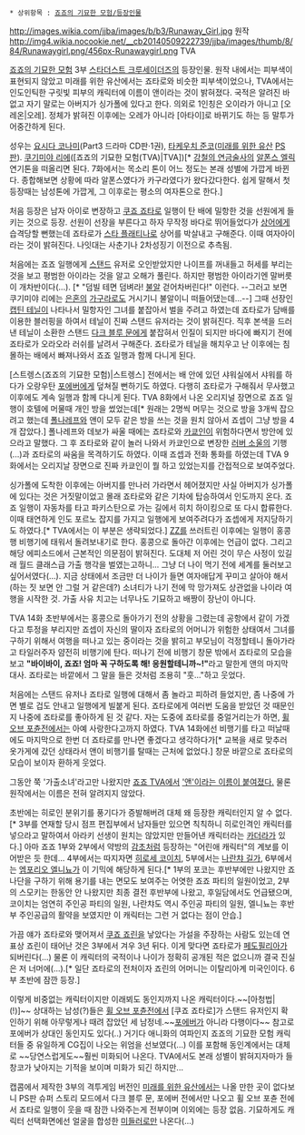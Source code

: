  * 상위항목 : [[죠죠의 기묘한 모험/등장인물]]

http://images.wikia.com/jjba/images/b/b3/Runaway_Girl.jpg
원작
http://img4.wikia.nocookie.net/__cb20140509222739/jjba/images/thumb/8/84/Runawaygirl.png/456px-Runawaygirl.png
TVA

[[죠죠의 기묘한 모험]] 3부 [[스타더스트 크루세이더즈]]의 등장인물. 원작 내에서는 피부색이 표현되지 않았고 미래를 위한 유산에서는 죠타로와 비슷한 피부색이었으나, TVA에서는 인도인틱한 구릿빛 피부의 캐릭터에 이름이 앤이라는 것이 밝혀졌다. 국적은 알려진 바 없고 자기 말로는 아버지가 싱가폴에 있다고 한다. 의외로 1인칭은 오이라가 아니고 [오레온|오레]. 정체가 밝혀진 이후에는 오레가 아니라 [아타이]로 바뀌기도 하는 등 말투가 어중간하게 된다.

성우는 [[요시다 코나미]](Part3 드라마 CD판·1권), [[타케우치 준코]]([[미래를 위한 유산]] [[플레이 스테이션|PS]]판). [[쿠기미야 리에]]([죠죠의 기묘한 모험(TVA)|TVA])[* [[강철의 연금술사]]의 [[알폰스 엘릭]] 연기톤을 떠올리면 된다. 7화에서는 목소리 톤이 어느 정도는 본래 성별에 가깝게 바뀐다. 종합해보면 상황에 따라 알폰스였다가 카구라였다가 왔다갔다한다. 쉽게 말해서 첫등장때는 남성톤에 가깝게, 그 이후로는 평소의 여자톤으로 한다.]

처음 등장은 남자 아이로 변장하고 [[쿠죠 죠타로]] 일행이 탄 배에 밀항한 것을 선원에게 들키는 것으로 등장. 선원이 선장을 부른다고 하자 무작정 바다로 뛰어들었다가 [[상어]]에게 습격당할 뻔했는데 죠타로가 [[스타 플래티나]]로 상어를 박살내고 구해준다. 이때 여자아이라는 것이 밝혀진다. 나잇대는 사춘기나 2차성징기 이전으로 추측됨.

처음에는 죠죠 일행에게 [[스탠드]] 유저로 오인받았지만 나이프를 꺼내들고 허세를 부리는 것을 보고 평범한 아이라는 것을 알고 오해가 풀린다. 하지만 평범한 아이라기엔 말버릇이 개차반이다(...). [* "덤빌 테면 덤벼라! [[불알]] 걷어차버린다!" 이런다. --그러고 보면 쿠기미야 리에는 [[은혼]]의 [[가구라]]로도 거시기니 불알이니 떠들어댔는데...--] 그때 선장인 [[캡틴 테닐]]이 나타나서 밀항자인 그녀를 붙잡아서 벌을 주려고 하였는데 죠타로가 담배를 이용한 블러핑을 하여서 테닐이 진짜 스탠드 유저라는 것이 밝혀진다. 직후 본색을 드러낸 테닐이 소환한 스탠드 [[다크 블루 문]]에게 붙잡혀서 인질이 되지만 바다에 빠지기 전에 죠타로가 오라오라 러쉬를 날려서 구해준다. 죠타로가 테닐을 해치우고 난 이후에는 침몰하는 배에서 빠져나와서 죠죠 일행과 함께 다니게 된다.

[스트렝스(죠죠의 기묘한 모험)|스트렝스] 전에서는 배 안에 있던 샤워실에서 샤워를 하다가 오랑우탄 [[포에버]]에게 덮쳐질 뻔하기도 하였다. 다행히 죠타로가 구해줘서 무사했고 이후에도 계속 일행과 함께 다니게 된다. TVA 8화에서 나온 오리지널 장면으로 죠죠 일행이 호텔에 머물때 개인 방을 썼었는데[* 원래는 2명씩 머무는 것으로 방을 3개씩 잡으려고 했는데 [[폴나레프]]와 앤이 모두 같은 방을 쓰는 것을 원치 않아서 죠셉이 그냥 방을 4개 잡았다.] 폴나레프와 데보가 싸울 때에는 죠타로와 [[카쿄인 노리아키|카쿄인]]이 위험하다면서 방안에 있으라고 말했다. 그 후 죠타로와 같이 놀러 나와서 카쿄인으로 변장한 [[러버 소울]]의 기행(...)과 죠타로의 싸움을 목격하기도 하였다. 이때 죠셉과 전화 통화를 하였는데 TVA 9화에서는 오리지날 장면으로 진짜 카쿄인이 뭘 하고 있었는지를 간접적으로 보여주었다.

싱가폴에 도착한 이후에는 아버지를 만나러 가라면서 헤어졌지만 사실 아버지가 싱가폴에 있다는 것은 거짓말이었고 몰래 죠타로와 같은 기차에 탑승하여서 인도까지 온다. 죠죠 일행이 자동차를 타고 파키스탄으로 가는 길에서 히치 하이킹으로 또 다시 합류한다. 이때 태연하게 인도 포르노 잡지를 가지고 일행에게 보여주려다가 죠셉에게 저지당하기도 하였다.[* TVA에서는 이 부분은 생략되었다.] [[ZZ]]를 쓰러트린 이후에는 일행이 홍콩행 비행기에 태워서 돌려보내기로 한다. 홍콩으로 돌아간 이후에는 언급이 없다.
그리고 해당 에피소드에서 근본적인 의문점이 밝혀진다. 도대체 저 어린 것이 무슨 사정이 있길래 월드 클래스급 가출 행각을 벌였는고하니... 그냥 더 나이 먹기 전에 세계를 둘러보고 싶어서였다(...). 지금 상태에서 조금만 더 나이가 들면 여자애답게 꾸미고 살아야 해서(하는 짓 보면 안 그럴 거 같은데?) 소녀티가 나기 전에 막 망가져도 상관없을 나이라 여행을 시작한 것. 가출 사유 치고는 너무나도 기묘하고 배짱이 장난이 아니다.

TVA 14화 초반부에서는 홍콩으로 돌아가기 전의 상황을 그렸는데 공항에서 같이 가겠다고 투정을 부리지만 죠셉이 자신의 딸이자 죠타로의 어머니가 위험한 상태여서 그녀를 구하기 위해서 여행을 떠나고 있는 중이라는 것을 밝히고 부모님이 걱정할테니 돌아가라고 타일러주자 얌전히 비행기에 탄다. 떠나기 전에 비행기 창문 밖에서 죠타로의 모습을 보고 '''"바이바이, 죠죠! 엄마 꼭 구하도록 해! 응원할테니까~!"'''라고 말한게 앤의 마지막 대사. 죠타로는 바깥에서 그 말을 들은 것처럼 조용히 "훗..."하고 웃었다.

처음에는 스탠드 유저나 죠타로 일행에 대해서 좀 놀라고 피하려 들었지만, 좀 나중에 가면 별로 겁도 안내고 일행에게 빌붙게 된다. 죠타로에게 여러번 도움을 받았던 것 때문인지 나중에 죠타로를 좋아하게 된 것 같다. 자는 도중에 죠타로를 중얼거리는가 하면, [[휠 오브 포츈(죠죠의 기묘한 모험)|휠 오브 포츈]]전에서는 아예 사랑한다고까지 하였다. TVA 14화에선 비행기를 타고 떠날때에도 마지막으로 한번 더 죠타로를 만나면 좋겠다고 생각하다가[* 교복을 새로 맞추러 옷가게에 갔던 상태라서 앤이 비행기를 탈때는 근처에 없었다.] 창문 바깥으로 죠타로의 모습이 보이자 환하게 웃었다.

그동안 쭉 '가출소녀'라고만 나왔지만 [[죠죠 TVA]]에서 [https://twitter.com/anime_jojo/status/464795820496142337 '앤'이라는 이름이 붙여졌다.] 물론 원작에서는 이름은 전혀 알려지지 않았다.

초반에는 히로인 분위기를 풍기다가 증발해버려 대체 왜 등장한 캐릭터인지 알 수 없다.[* 3부를 연재할 당시 점프 편집부에서 남자들만 있으면 칙칙하니 히로인격인 캐릭터를 넣으라고 말하여서 아라키 선생이 원치는 않았지만 만들어낸 캐릭터라는 [[카더라]]가 있다.] 아마 죠죠 1부와 2부에서 약방의 [[감초]]처럼 등장하는 "어린애 캐릭터"의 계보를 이어받은 듯 한데... 4부에서는 따지자면 [[히로세 코이치]], 5부에서는 [[나란챠 길가]], 6부에서는 [[엠포리오 엘니뇨]]가 이 기믹에 해당하게 된다.[* 1부의 포코는 후반부에만 나왔지만 죠나단을 구하기 위해 용기를 내는 면모도 보여주는 어엿한 죠죠 파티의 일원이었고, 2부의 스모키는 한동안 안 나왔지만 최종 결전 후반부에 나왔고, 후일담에서도 언급됐으며, 코이치는 엄연히 주인공 파티의 일원, 나란챠도 역시 주인공 파티의 일원, 엘니뇨는 후반부 주인공급의 활약을 보였지만 이 캐릭터는 그런 거 없다는 점이 안습.]

가끔 얘가 죠타로와 맺어져서 [[쿠죠 죠린]]을 낳았다는 가설을 주장하는 사람도 있는데 연표상 죠린이 태어난 것은 3부에서 겨우 3년 뒤다. 이게 맞다면 죠타로가 [[페도필리아]]가 되버린다(...) 물론 이 캐릭터의 국적이나 나이가 정확히 공개된 적은 없으니까 결국 진실은 저 너머에(...).[* 일단 죠타로의 전처이자 죠린의 어머니는 이탈리아계 미국인이다. 6부 초반에 잠깐 등장.]

이렇게 비중없는 캐릭터이지만 이래뵈도 동인지까지 나온 캐릭터이다.~~[아청법|(!)]~~ 상대하는 남성(?)들은 [[휠 오브 포츈(죠죠의 기묘한 모험)|휠 오브 포츈]]전에서 [쿠죠 죠타로]가 스탠드 유저인지 확인하기 위해 아무렇게나 때려 잡았던 세 남정네.~~[[포에버]]가 아니라 다행이다~~ 참고로 포에버가 상대인 동인지도 있다(..) 거기다 애니화의 여파인지 죠죠의 기묘한 모험 캐릭터들 중 유일하게 CG집이 나오는 위엄을 선보였다(...) 이를 포함해 동인계에서는 대체로 ~~당연스럽게도~~훨씬 미화되어 나온다. TVA에서도 본래 성별이 밝혀지자마가 들창코가 낮아지는 기적을 보이며 미화가 되긴 하지만...

캡콤에서 제작한 3부의 격투게임 버전인 [[미래를 위한 유산]]에서는 나올 만한 곳이 없다보니 PS판 슈퍼 스토리 모드에서 다크 블루 문, 포에버 전에서만 나오고 휠 오브 포츈 전에서 죠타로 일행이 웃을 때 잠깐 나와주는게 전부이며 이외에는 등장 없음. 기묘하게도 캐릭터 선택화면에선 얼굴을 합성한 [[미들러]]로만 나온다(…)
